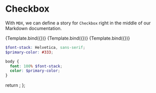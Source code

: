 

<Meta title="Example/Checkbox" component={Checkbox} />


# Checkbox

With `MDX`, we can define a story for `Checkbox` right in the middle of our
Markdown documentation.

<Canvas>
  <Story
    name="Unchecked"
    args={{
      label: "Unchecked",
    }}
  >
    {Template.bind({})}
  </Story>
  <Story
    name="Checked"
    args={{
      label: "Unchecked",
      checked: true,
    }}
  >
    {Template.bind({})}
  </Story>
  <Story
    name="Secondary"
    args={{
      label: "Secondary",
      checked: true,
      appearance: "secondary",
    }}
  >
    {Template.bind({})}
  </Story>
</Canvas>

```scss
$font-stack: Helvetica, sans-serif;
$primary-color: #333;

body {
  font: 100% $font-stack;
  color: $primary-color;
}
```

  return <SyntaxHighlighter />;
};
